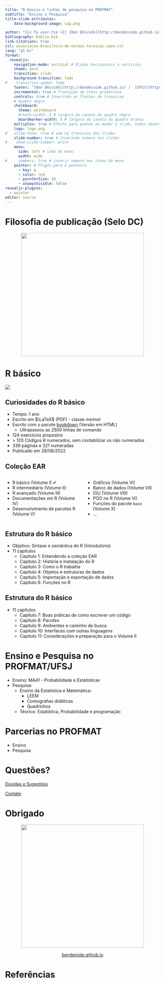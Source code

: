 ```yaml
---
title: "R básico e linhas de pesquisa no PROFMAT"
subtitle: "Ensino e Pesquisa"
title-slide-attributes:
    data-background-image: cap.png

author: "{{< fa user-tie >}} [Ben Dêivide](http://bendeivide.github.io) | {{< fa school >}} [UFSJ](https://www.ufsj.edu.br/)"
bibliography: biblio.bib
link-citations: true
csl: associacao-brasileira-de-normas-tecnicas-ipea.csl
lang: "pt-br"
format: 
  revealjs:
    navigation-mode: vertical # Slides horizontais e verticais
    theme: dark
    transition: slide
    background-transition: fade
#    transition-speed: fade
    footer: "[Ben Dêivide](http://bendeivide.github.io) |  [UFSJ](https://www.ufsj.edu.br/)" # Rodapé
    incremental: true # Transição de itens gradativos
    controls: true # Inserindo as flechas de transicao
    # Quadro negro
    chalkboard: 
      theme: whiteboard
      #chalk-width: 5 # largura da caneta do quadro negro
      boardmarker-width: 5 # largura da caneta do quadro branco
    multiplex: true # Efeito para quando eu mudar o slide, todos observarao mudando em seus browsers tbm
    logo: logo.png
#   slide-tone: true # som na transicao dos slides
    slide-number: true # Inserindo numero nos slides
#    show-slide-number: print
    menu:
      side: left # lado do menu
      width: wide
#     numbers: true # inserir numero nos itens do menu
    pointer: # Plugin para o ponteiro
      - key: q
      - color: red
      - pointerSize: 16
      - alwaysVisible: false
revealjs-plugins:
  - pointer
editor: source
---
```



# Filosofia de publicação (Selo DC) {background-image="cap02.png"}

<a href="https://bendeivide.github.io/dc/" target="_blank" style="text-align: center;">

<img src="SeloDC-branco.png" width="400"/>

</a>


# R básico


![](cover-back-front.png)

## Curiosidades do R básico {background-image="cap02.png"}

- Tempo: 1 ano
- Escrito em $\LaTeX$ (PDF) - classe *memoir*
- Escrito com o pacote [bookdown](https://bookdown.org/yihui/bookdown/) (Versão em HTML)
  - Ultrapassou as 2500 linhas de comando
- 124 exercícios propostos
- $>$ 120 Códigos R numerados, sem contabilizar os não numerados
- 339 páginas e 321 numeradas
- Publicado em 28/08/2022


## Coleção EAR {background-image="cap02.png"}

:::: {.columns}

::: {.column width="50%"}

- R básico (Volume I) ✔
- R intermediário (Volume II)
- R avançado (Volume III)
- Documentações em R (Volume IV)
- Desenvolvimento de pacotes R (Volume V)

:::

::: {.column width="50%"}

- Gráficos (Volume VI)
- Banco de dados (Volume VII)
- IGU (Volume VIII)
- POO no R (Volume IX)
- Funções do pacote `base` (Volume X)
- ...


:::

::::

## Estrutura do R básico {background-image="cap02.png"}

- Objetivo: Sintaxe e semântica do R (Introdutório)
- 11 capítulos
  - Capítulo 1: Entendendo a coleção EAR
  - Capítulo 2: História e instalação do R
  - Capítulo 3: Como o R trabalha
  - Capítulo 4: Objetos e estruturas de dados
  - Capítulo 5: Importação e exportação de dados
  - Capítulo 6: Funções no R


## Estrutura do R básico {background-image="cap02.png"}

- 11 capítulos
  - Capítulo 7: Boas práticas de como escrever um código
  - Capítulo 8: Pacotes
  - Capítulo 9: Ambientes e caminho de busca
  - Capítulo 10: Interfaces com outras linguagens
  - Capítulo 11: Considerações e preparação para o Volume II


# Ensino e Pesquisa no PROFMAT/UFSJ {background-image="cap02.png"}

- Ensino: MA41 - Probabilidade e Estatísticav
- Pesquisa:
  - Ensino da Estatística e Matemática: 
    - LEEM
    - Coreografias didáticas
    - Quadrinhos
  - Téorico: Estatística, Probabilidade e programação

# Parcerias no PROFMAT {background-image="cap02.png"}

- Ensino
- Pesquisa

# Questões? {background-image="cap02.png"}

[Dúvidas e Sugestões](https://bendeivide.github.io/){preview-link="true"}

[Contato](https://bendeivide.github.io/#contact){preview-link="true"}


# Obrigado {data-transition="zoom" background-image="cap02.png"}

<a href="https://bendeivide.github.io//" target="_blank" style="text-align: center;">

<img src="logo.png" width = "400">

</a> <center> <a href="/courses/epaec"  target="_blank" >bendeivide.github.io</a> </center>


# Referências {background-image="cap02.png"}
